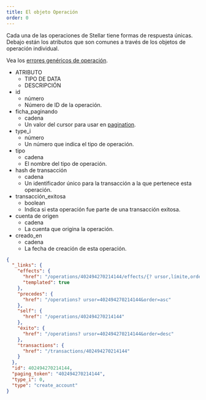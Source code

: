 ```yaml
---
title: El objeto Operación
order: 0
---
```



Cada una de las operaciones de Stellar tiene formas de respuesta únicas. Debajo están los atributos que son comunes a través de los objetos de operación individual.

Vea los [errores genéricos de operación](../../../errors/result-codes/operations.mdx).

<AttributeTable>

- ATRIBUTO
  - TIPO DE DATA
  - DESCRIPCIÓN
- id
  - número
  - Número de ID de la operación.
- ficha_paginando
  - cadena
  - Un valor del cursor para usar en [pagination](../../structure/pagination/README.mdx).
- type_i
  - número
  - Un número que indica el tipo de operación.
- tipo
  - cadena
  - El nombre del tipo de operación.
- hash de transacción
  - cadena
  - Un identificador único para la transacción a la que pertenece esta operación.
- transacción_exitosa
  - boolean
  - Indica si esta operación fue parte de una transacción exitosa.
- cuenta de origen
  - cadena
  - La cuenta que origina la operación.
- creado_en
  - cadena
  - La fecha de creación de esta operación.

</AttributeTable>

<ExampleResponse>

```json
{
  "_links": {
    "effects": {
      "href": "/operations/402494270214144/effects/{? ursor,límite,order}",
      "templated": true
    },
    "precedes": {
      "href": "/operations? ursor=402494270214144&order=asc"
    },
    "self": {
      "href": "/operations/402494270214144"
    },
    "éxito": {
      "href": "/operations? ursor=402494270214144&order=desc"
    },
    "transactions": {
      "href": "/transactions/402494270214144"
    }
  },
  "id": 402494270214144,
  "paging_token": "402494270214144",
  "type_i": 0,
  "type": "create_account"
}
```

</ExampleResponse>

